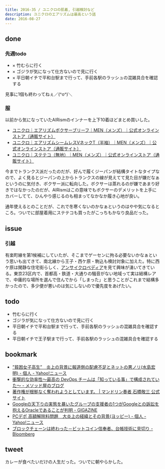 ```yaml
---
title: 2016-35 / ユニクロの肌着, 引越検討など
description: ユニクロのエアリズムは最高という話
date: 2016-08-27
---
```



done
----

### 先週todo
- × 竹むらに行く
- × ゴジラが気になって仕方ないので見に行く
- × 平日朝イチで平和台駅まで行って、手前各駅のラッシュの混雑具合を確認する

見事に1個も終わってねぇ／(^o^)＼

### 服
以前から気になっていたAIRismのインナーを上下10着ほどまとめ買いした。

- [ユニクロ｜エアリズムボクサーブリーフ｜MEN（メンズ）｜公式オンラインストア（通販サイト）](https://www.uniqlo.com/jp/store/goods/162859-09)
- [ユニクロ｜エアリズムシームレスVネックT（半袖）｜MEN（メンズ）｜公式オンラインストア（通販サイト）](https://www.uniqlo.com/jp/store/goods/170947)
- [ユニクロ｜ステテコ（無地）｜MEN（メンズ）｜公式オンラインストア（通販サイト）](https://www.uniqlo.com/jp/store/goods/175510-09-004)

今までトランクス派だったのだが、好んで履くジーパンが結構タイトなタイプなので、よく見るとジーパンの上からトランクスの線が見えてて見た目が嫌だなぁというのに気付き、ボクサー派に転向した。ボクサーは蒸れるのが嫌であまり好きではなかったのだが、AIRismはこの意味でもボクサーのデメリットを上手にカバーしてて、ひんやり感じるのも相まってなかなか履き心地が良い。

通年使えるとのことだが、これで冬寒くないのかなぁというのはやや気になるところ。ついでに部屋着用にステテコも買ったがこっちもかなり良品だった。

issue
----

### 引越

有楽町線を第1候補にしていたが、そこまでゲーセンに拘る必要ないかなぁという思いも出てきて、南北線から王子・西ケ原・駒込も検討対象に加えた。特に西ケ原は閑静な住宅街らしく、[アンサイクロペディア](http://ja.uncyclopedia.info/wiki/西ヶ原)を見て興味が湧いてきている。東京23区内で、首都高・鉄道・大通りの騒音がない地域って実は結構レアで、中庸的な場所を選んで住んでから「しまった」と思うことがこれまで結構多かったので、多少便が悪いのは気にしないので優先度をあげたい。

todo
----

- 竹むらに行く
- ゴジラが気になって仕方ないので見に行く
- 平日朝イチで平和台駅まで行って、手前各駅のラッシュの混雑具合を確認する
- 平日朝イチで王子駅まで行って、手前各駅のラッシュの混雑具合を確認する

bookmark
----

- [”貧困女子高生”　炎上の背景に報道側の配慮不足とネットの悪ノリ(水島宏明) - 個人 - Yahoo!ニュース](https://news.yahoo.co.jp/byline/mizushimahiroaki/20160822-00061377/)
- [衝撃的な効率性～最高の DevOps チームは「知っている事」で構成されていた～ - メソッド屋のブログ](https://simplearchitect.hatenablog.com/entry/2016/08/22/080010)
- [著作権が根拠なく奪われようとしています。 | マンドリン奏者 石橋敬三 公式サイト](http://kzo.me/aries_my_right/)
- [Googleの天下りの実態を暴いたグループの支援者の1つがGoogleとの訴訟を抱えるOracleであることが判明 - GIGAZINE](https://gigazine.net/news/20160823-google-transparency-project-oracle/)
- [PCデポ 高額解除料問題　大炎上の経緯とその背景(ヨッピー) - 個人 - Yahoo!ニュース](https://news.yahoo.co.jp/byline/yoppy/20160823-00061403/)
- [ブロックチェーンは終わった－ビットコイン信奉者、台帳技術に見切り - Bloomberg](https://www.bloomberg.co.jp/news/articles/2016-08-23/OCCME16K50YE01)

<YouTube id="sk6uU8gb8PA" />

tweet
----

カレーが食べたいだけの人生だった。ついでに朝やらかした。

<Instagram instagramId="BJj0x_4juRE" />
<Instagram instagramId="BJaDinbDAZw" />
<X url="https://twitter.com/legnoh/status/768229586928754688" />
<X url="https://twitter.com/legnoh/status/768229686824493056" />
